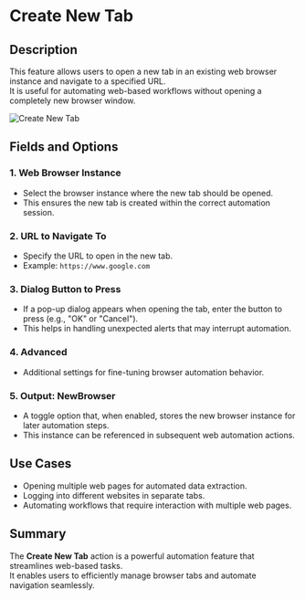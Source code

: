 # Create New Tab  

## Description

This feature allows users to open a new tab in an existing web browser instance and navigate to a specified URL.  
It is useful for automating web-based workflows without opening a completely new browser window.  

![Create New Tab](../../assets/browser-automation/create-new-tab.png)  

## Fields and Options  

### 1. **Web Browser Instance**

- Select the browser instance where the new tab should be opened.  
- This ensures the new tab is created within the correct automation session.  

### 2. **URL to Navigate To**

- Specify the URL to open in the new tab.  
- Example: `https://www.google.com`  

### 3. **Dialog Button to Press**

- If a pop-up dialog appears when opening the tab, enter the button to press (e.g., "OK" or "Cancel").  
- This helps in handling unexpected alerts that may interrupt automation.  

### 4. **Advanced**

- Additional settings for fine-tuning browser automation behavior.  

### 5. **Output: NewBrowser**

- A toggle option that, when enabled, stores the new browser instance for later automation steps.  
- This instance can be referenced in subsequent web automation actions.  

## Use Cases

- Opening multiple web pages for automated data extraction.  
- Logging into different websites in separate tabs.  
- Automating workflows that require interaction with multiple web pages.  

## Summary

The **Create New Tab** action is a powerful automation feature that streamlines web-based tasks.  
It enables users to efficiently manage browser tabs and automate navigation seamlessly.  